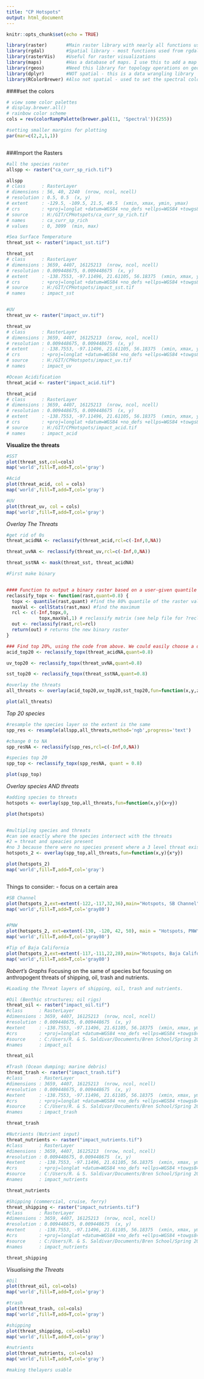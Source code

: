 ```yaml
---
title: "CP Hotspots"
output: html_document
---
```


```r
knitr::opts_chunk$set(echo = TRUE)
```

```r


library(raster)       #Main raster library with nearly all functions used in this analysis
library(rgdal)        #Spatial library - most functions used from rgdal are for vectors (shapefiles)
library(rasterVis)    #Useful for raster visualizations
library(maps)         #Has a database of maps. I use this to add a map to my raster to visualize land boundaries
library(rgeos)        #Need this library for topology operations on geometries
library(dplyr)        #NOT spatial - this is a data wrangling library
library(RColorBrewer) #Also not spatial - used to set the spectral color scheme 


```

####set the colors

```r

# view some color palettes
# display.brewer.all()
# rainbow color scheme
cols = rev(colorRampPalette(brewer.pal(11, 'Spectral'))(255)) 

#setting smaller margins for plotting
par(mar=c(2,2,1,1))



```



###Import the Rasters

```r

#all the species raster
allspp <- raster("ca_curr_sp_rich.tif")

allspp
# class      : RasterLayer 
# dimensions : 56, 40, 2240  (nrow, ncol, ncell)
# resolution : 0.5, 0.5  (x, y)
# extent     : -129.5, -109.5, 21.5, 49.5  (xmin, xmax, ymin, ymax)
# crs        : +proj=longlat +datum=WGS84 +no_defs +ellps=WGS84 +towgs84=0,0,0 
# source     : H:/GIT/CPHotspots/ca_curr_sp_rich.tif 
# names      : ca_curr_sp_rich 
# values     : 0, 3099  (min, max)

#Sea Surface Temperature
threat_sst <- raster("impact_sst.tif")

threat_sst
# class      : RasterLayer 
# dimensions : 3659, 4407, 16125213  (nrow, ncol, ncell)
# resolution : 0.009448675, 0.009448675  (x, y)
# extent     : -138.7553, -97.11496, 21.61105, 56.18375  (xmin, xmax, ymin, ymax)
# crs        : +proj=longlat +datum=WGS84 +no_defs +ellps=WGS84 +towgs84=0,0,0 
# source     : H:/GIT/CPHotspots/impact_sst.tif 
# names      : impact_sst


#UV
threat_uv <- raster("impact_uv.tif")

threat_uv
# class      : RasterLayer 
# dimensions : 3659, 4407, 16125213  (nrow, ncol, ncell)
# resolution : 0.009448675, 0.009448675  (x, y)
# extent     : -138.7553, -97.11496, 21.61105, 56.18375  (xmin, xmax, ymin, ymax)
# crs        : +proj=longlat +datum=WGS84 +no_defs +ellps=WGS84 +towgs84=0,0,0 
# source     : H:/GIT/CPHotspots/impact_uv.tif 
# names      : impact_uv 

#Ocean Acidification
threat_acid <- raster("impact_acid.tif")

threat_acid
# class      : RasterLayer 
# dimensions : 3659, 4407, 16125213  (nrow, ncol, ncell)
# resolution : 0.009448675, 0.009448675  (x, y)
# extent     : -138.7553, -97.11496, 21.61105, 56.18375  (xmin, xmax, ymin, ymax)
# crs        : +proj=longlat +datum=WGS84 +no_defs +ellps=WGS84 +towgs84=0,0,0 
# source     : H:/GIT/CPHotspots/impact_acid.tif 
# names      : impact_acid

```

**Visualize the threats**

```r
#SST
plot(threat_sst,col=cols)
map('world',fill=T,add=T,col='gray')

#Acid
plot(threat_acid, col = cols)
map('world',fill=T,add=T,col='gray')

#UV
plot(threat_uv, col = cols)
map('world',fill=T,add=T,col='gray')

```



*Overlay The Threats*

```r

#get rid of 0s
threat_acidNA <- reclassify(threat_acid,rcl=c(-Inf,0,NA))

threat_uvNA <- reclassify(threat_uv,rcl=c(-Inf,0,NA))

threat_sstNA <- mask(threat_sst, threat_acidNA)

#First make binary


#### Function to output a binary raster based on a user-given quantile (default is top 20%) ###
reclassify_topx <- function(rast,quant=0.8) {
  topx <- quantile(rast,quant) #find the 80% quantile of the raster values
  maxVal <- cellStats(rast,max) #find the maximum
  rcl <- c(-Inf,topx,0,
            topx,maxVal,1) # reclassify matrix (see help file for ?reclassify)
  out <- reclassify(rast,rcl=rcl)
  return(out) # returns the new binary raster
}

### Find top 20%, using the code from above. We could easily choose a different quantile here. ###
acid_top20 <- reclassify_topx(threat_acidNA,quant=0.8)

uv_top20 <- reclassify_topx(threat_uvNA,quant=0.8)

sst_top20 <- reclassify_topx(threat_sstNA,quant=0.8)

#overlay the threats
all_threats <- overlay(acid_top20,uv_top20,sst_top20,fun=function(x,y,z){x+y+z})

plot(all_threats)


```

*Top 20 species*

```r

#resample the species layer so the extent is the same
spp_res <- resample(allspp,all_threats,method='ngb',progress='text')

#change 0 to NA
spp_resNA <- reclassify(spp_res,rcl=c(-Inf,0,NA))

#species top 20
spp_top <- reclassify_topx(spp_resNA, quant = 0.8)

plot(spp_top)

```

*Overlay species AND threats*

```r
#adding species to threats
hotspots <- overlay(spp_top,all_threats,fun=function(x,y){x+y})

plot(hotspots)


#multipling species and threats 
#can see exactly where the species intersect with the threats
#2 = threat and speacies present
#no 3 because there were no species present where a 3 level threat exists
hotspots_2 <- overlay(spp_top,all_threats,fun=function(x,y){x*y})

plot(hotspots_2)
map('world',fill=T,add=T,col='gray')



```

Things to consider:
- focus on a certain area

```r


#SB Channel
plot(hotspots_2,ext=extent(-122,-117,32,36),main="Hotspots, SB Channel")
map('world',fill=T,add=T,col='gray80')


#PNW
plot(hotspots_2, ext=extent(-130, -120, 42, 50), main = "Hotspots, PNW")
map('world',fill=T,add=T,col='gray80')

#Tip of Baja California
plot(hotspots_2,ext=extent(-117,-111,22,28),main="Hotspots, Baja California")
map('world',fill=T,add=T,col='gray80')

```

*Robert's Graphs*
Focusing on the same of species but focusing on anthropogent threats of shipping, oil, trash and nutrients.

```r
#Loading the Threat layers of shipping, oil, trash and nutrients.

#Oil (Benthic structures; oil rigs)
threat_oil <- raster("impact_oil.tif")
#class      : RasterLayer 
#dimensions : 3659, 4407, 16125213  (nrow, ncol, ncell)
#resolution : 0.009448675, 0.009448675  (x, y)
#extent     : -138.7553, -97.11496, 21.61105, 56.18375  (xmin, xmax, ymin, ymax)
#crs        : +proj=longlat +datum=WGS84 +no_defs +ellps=WGS84 +towgs84=0,0,0 
#source     : C:/Users/R. & S. Saldivar/Documents/Bren School/Spring 2019/ESM 270/Labs/RLab/CPHotspots/impact_oil.tif 
#names      : impact_oil 

threat_oil

#Trash (Ocean dumping; marine debris)
threat_trash <- raster("impact_trash.tif")
#class      : RasterLayer 
#dimensions : 3659, 4407, 16125213  (nrow, ncol, ncell)
#resolution : 0.009448675, 0.009448675  (x, y)
#extent     : -138.7553, -97.11496, 21.61105, 56.18375  (xmin, xmax, ymin, ymax)
#crs        : +proj=longlat +datum=WGS84 +no_defs +ellps=WGS84 +towgs84=0,0,0 
#source     : C:/Users/R. & S. Saldivar/Documents/Bren School/Spring 2019/ESM 270/Labs/RLab/CPHotspots/impact_trash.tif 
#names      : impact_trash 

threat_trash

#Nutrients (Nutrient input)
threat_nutrients <- raster("impact_nutrients.tif")
#class      : RasterLayer 
#dimensions : 3659, 4407, 16125213  (nrow, ncol, ncell)
#resolution : 0.009448675, 0.009448675  (x, y)
#extent     : -138.7553, -97.11496, 21.61105, 56.18375  (xmin, xmax, ymin, ymax)
#crs        : +proj=longlat +datum=WGS84 +no_defs +ellps=WGS84 +towgs84=0,0,0 
#source     : C:/Users/R. & S. Saldivar/Documents/Bren School/Spring 2019/ESM 270/Labs/RLab/CPHotspots/impact_nutrients.tif 
#names      : impact_nutrients 

threat_nutrients

#Shipping (commercial, cruise, ferry)
threat_shipping <- raster("impact_nutrients.tif")
#class      : RasterLayer 
#dimensions : 3659, 4407, 16125213  (nrow, ncol, ncell)
#resolution : 0.009448675, 0.009448675  (x, y)
#extent     : -138.7553, -97.11496, 21.61105, 56.18375  (xmin, xmax, ymin, ymax)
#crs        : +proj=longlat +datum=WGS84 +no_defs +ellps=WGS84 +towgs84=0,0,0 
#source     : C:/Users/R. & S. Saldivar/Documents/Bren School/Spring 2019/ESM 270/Labs/RLab/CPHotspots/impact_nutrients.tif 
#names      : impact_nutrients 

threat_shipping
```

*Visualising the Threats*

```r
#Oil
plot(threat_oil, col=cols)
map('world',fill=T,add=T,col='gray')

#trash
plot(threat_trash, col=cols)
map('world',fill=T,add=T,col='gray')

#shipping
plot(threat_shipping, col=cols)
map('world',fill=T,add=T,col='gray')

#nutrients
plot(threat_nutrients, col=cols)
map('world',fill=T,add=T,col='gray')
```

```r
#making thelayers usable
```

